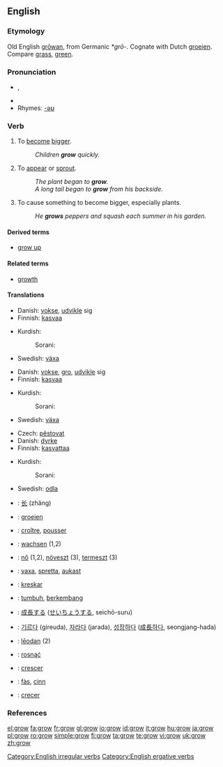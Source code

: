==English==

===Etymology===
Old English [[growan|grōwan]], from Germanic ''*grō-''. Cognate with Dutch [[groeien]]. Compare [[grass]], [[green]].

===Pronunciation===
*{{IPA|/ɡrəʊ/}}, {{SAMPA|/gr@U/}}
*{{audio|en-us-grow.ogg|Audio (US)}}
*Rhymes: [[Rhymes:English:-əʊ|-əʊ]]

===Verb===
{{en-verb|grows|growing|grew|grown}}

# {{intransitive}} To [[become]] [[bigger]].
#: ''Children '''grow''' quickly.''
# {{intransitive}} To [[appear]] or [[sprout]].
#: ''The plant began to '''grow'''.''
#: ''A long tail began to '''grow''' from his backside.''
# {{transitive}} To cause something to become bigger, especially plants.
#: ''He '''grows''' peppers and squash each summer in his garden.''

====Derived terms====
*[[grow up]]

====Related terms====
*[[growth]] {{pos_n}}

====Translations====
{{trans-top|(''intransitive'') to become bigger}}
*Danish: [[vokse]], [[udvikle]] sig
*Finnish: [[kasvaa]]
{{trans-mid}}
*Kurdish: 
*:Sorani: {{t|ku|گه‌وره‌بوون|tr=gawra boon|sc=KUchar}}
*Swedish: [[växa]]
{{trans-bottom}}

{{trans-top|(''intransitive'') to appear or sprout}}
*Danish: [[vokse]], [[gro]], [[udvikle]] sig
*Finnish: [[kasvaa]]
{{trans-mid}}
*Kurdish: 
*:Sorani: {{t|ku|ده‌رچوون|tr=darchoon|sc=KUchar}}
*Swedish: [[växa]]
{{trans-bottom}}

{{trans-top|(''transitive'') to cause something to become bigger}}
* Czech: [[pěstovat]]
*Danish: [[dyrke]]
*Finnish: [[kasvattaa]]
{{trans-mid}}
*Kurdish: 
*:Sorani: {{t|ku|ڕواندن|tr=RwAndin|sc=KUchar}}
*Swedish: [[odla]]
{{trans-bottom}}

{{checktrans-top}}
*{{ttbc|Chinese}}: [[长]] (zhăng)
*{{ttbc|Dutch}}: [[groeien]]
*{{ttbc|French}}: [[croître]], [[pousser]]
*{{ttbc|German}}: [[wachsen]] (1,2)
*{{ttbc|Hungarian}}: [[nő]] (1,2), [[növeszt]] (3), [[termeszt]] (3)
*{{ttbc|Icelandic}}: [[vaxa]], [[spretta]], [[aukast]]
*{{ttbc|Ido}}: [[kreskar]]
*{{ttbc|Indonesian}}: [[tumbuh]], [[kembang|berkembang]]
*{{ttbc|Japanese}}: [[成長]]する ([[せいちょう]]する, seichō-suru)
*{{ttbc|Korean}}: [[기르다]] (gireuda), [[자라다]] (jarada), [[성장하다]] ([[成長]]하다, seongjang-hada)
*{{ttbc|Old English}}: [[leodan|lēodan]] (2)
*{{ttbc|Polish}}: [[rosnąć]]
*{{ttbc|Portuguese}}: [[crescer]]
*{{ttbc|Scottish Gaelic}}: [[fàs]], [[cinn]]
*{{ttbc|Spanish}}: [[crecer]]
{{trans-bottom}}

===References===
{{R:Century 1911}}
{{R:Webster 1913}}

[[Category:English irregular verbs]]
[[Category:English ergative verbs]]

[[el:grow]]
[[fa:grow]]
[[fr:grow]]
[[gl:grow]]
[[io:grow]]
[[id:grow]]
[[it:grow]]
[[hu:grow]]
[[ja:grow]]
[[pl:grow]]
[[ro:grow]]
[[simple:grow]]
[[fi:grow]]
[[ta:grow]]
[[te:grow]]
[[vi:grow]]
[[uk:grow]]
[[zh:grow]]